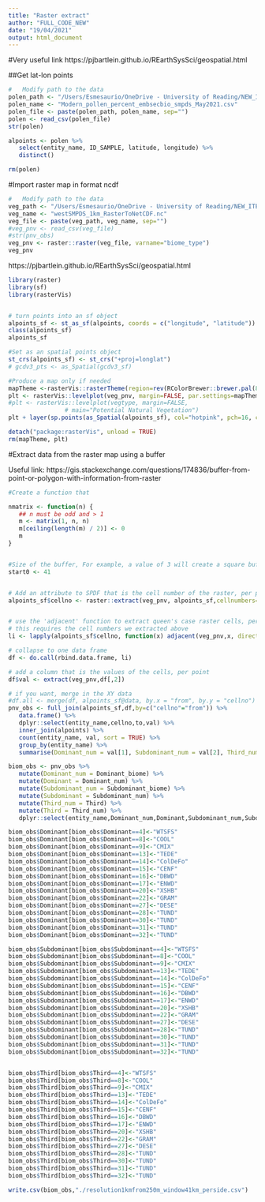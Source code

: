 ```yaml
---
title: "Raster extract"
author: "FULL_CODE_NEW"
date: "19/04/2021"
output: html_document
---
```


#Very useful link
https://pjbartlein.github.io/REarthSysSci/geospatial.html

##Get  lat-lon points
```r
#   Modify path to the data
polen_path <- "/Users/Esmesaurio/OneDrive - University of Reading/NEW_ITERATION_FINAL_MAY_2021/Data/Modern_pollen_percent/"
polen_name <- "Modern_pollen_percent_embsecbio_smpds_May2021.csv"
polen_file <- paste(polen_path, polen_name, sep="")
polen <- read_csv(polen_file) 
str(polen)
```


```r
alpoints <- polen %>% 
   select(entity_name, ID_SAMPLE, latitude, longitude) %>% 
   distinct()

rm(polen)
```



#Import raster map in format ncdf
```r
#   Modify path to the data
veg_path <- "/Users/Esmesaurio/OneDrive - University of Reading/NEW_ITERATION_FINAL_MAY_2021/Data/Extract_PNV_biome/"
veg_name <- "westSMPDS_1km_RasterToNetCDF.nc"
veg_file <- paste(veg_path, veg_name, sep="")
#veg_pnv <- read_csv(veg_file) 
#str(pnv_obs)
veg_pnv <- raster::raster(veg_file, varname="biome_type")
veg_pnv
```
https://pjbartlein.github.io/REarthSysSci/geospatial.html

```r
library(raster)
library(sf)
library(rasterVis)


# turn points into an sf object
alpoints_sf <- st_as_sf(alpoints, coords = c("longitude", "latitude"))
class(alpoints_sf)
alpoints_sf

#Set as an spatial points object
st_crs(alpoints_sf) <- st_crs("+proj=longlat")
# gcdv3_pts <- as_Spatial(gcdv3_sf)

#Produce a map only if needed
mapTheme <-rasterVis::rasterTheme(region=rev(RColorBrewer::brewer.pal(8,"Spectral")))
plt <- rasterVis::levelplot(veg_pnv, margin=FALSE, par.settings=mapTheme)
#plt <- rasterVis::levelplot(vegtype, margin=FALSE,
                # main="Potential Natural Vegetation")
plt + layer(sp.points(as_Spatial(alpoints_sf), col="hotpink", pch=16, cex=0.5))
```


```r
detach("package:rasterVis", unload = TRUE)
rm(mapTheme, plt)
```



#Extract data from the raster map using a buffer

Useful link: https://gis.stackexchange.com/questions/174836/buffer-from-point-or-polygon-with-information-from-raster
```r
#Create a function that 

nmatrix <- function(n) {
   ## n must be odd and > 1
   m <- matrix(1, n, n)
   m[ceiling(length(m) / 2)] <- 0
   m
}


#Size of the buffer, For example, a value of 3 will create a square buffer of 3 cells per side, with the target cell at the center
start0 <- 41


# Add an attribute to SPDF that is the cell number of the raster, per point
alpoints_sf$cellno <- raster::extract(veg_pnv, alpoints_sf,cellnumbers=T)[,"cells"]


# use the 'adjacent' function to extract queen's case raster cells, per point
# this requires the cell numbers we extracted above
li <- lapply(alpoints_sf$cellno, function(x) adjacent(veg_pnv,x, directions = nmatrix(start0), include=T))

# collapse to one data frame
df <- do.call(rbind.data.frame, li)

# add a column that is the values of the cells, per point
df$val <- extract(veg_pnv,df[,2])

# if you want, merge in the XY data
#df.all <- merge(df, alpoints_sf@data, by.x = "from", by.y = "cellno")
pnv_obs <- full_join(alpoints_sf,df,by=c("cellno"="from")) %>% 
   data.frame() %>% 
   dplyr::select(entity_name,cellno,to,val) %>% 
   inner_join(alpoints) %>% 
   count(entity_name, val, sort = TRUE) %>% 
   group_by(entity_name) %>%
   summarise(Dominant_num = val[1], Subdominant_num = val[2], Third_num = val[3])
```



```r
biom_obs <- pnv_obs %>% 
   mutate(Dominant_num = Dominant_biome) %>% 
   mutate(Dominant = Dominant_num) %>% 
   mutate(Subdominant_num = Subdominant_biome) %>% 
   mutate(Subdominant = Subdominant_num) %>% 
   mutate(Third_num = Third) %>% 
   mutate(Third = Third_num) %>% 
   dplyr::select(entity_name,Dominant_num,Dominant,Subdominant_num,Subdominant, Third_biome_num, Third_biome)

biom_obs$Dominant[biom_obs$Dominant==4]<-"WTSFS"
biom_obs$Dominant[biom_obs$Dominant==8]<-"COOL"
biom_obs$Dominant[biom_obs$Dominant==9]<-"CMIX"
biom_obs$Dominant[biom_obs$Dominant==13]<-"TEDE"
biom_obs$Dominant[biom_obs$Dominant==14]<-"ColDeFo"
biom_obs$Dominant[biom_obs$Dominant==15]<-"CENF"
biom_obs$Dominant[biom_obs$Dominant==16]<-"DBWD"
biom_obs$Dominant[biom_obs$Dominant==17]<-"ENWD"
biom_obs$Dominant[biom_obs$Dominant==20]<-"XSHB"
biom_obs$Dominant[biom_obs$Dominant==22]<-"GRAM"
biom_obs$Dominant[biom_obs$Dominant==27]<-"DESE"
biom_obs$Dominant[biom_obs$Dominant==28]<-"TUND"
biom_obs$Dominant[biom_obs$Dominant==30]<-"TUND"
biom_obs$Dominant[biom_obs$Dominant==31]<-"TUND"
biom_obs$Dominant[biom_obs$Dominant==32]<-"TUND"

biom_obs$Subdominant[biom_obs$Subdominant==4]<-"WTSFS"
biom_obs$Subdominant[biom_obs$Subdominant==8]<-"COOL"
biom_obs$Subdominant[biom_obs$Subdominant==9]<-"CMIX"
biom_obs$Subdominant[biom_obs$Subdominant==13]<-"TEDE"
biom_obs$Subdominant[biom_obs$Subdominant==14]<-"ColDeFo"
biom_obs$Subdominant[biom_obs$Subdominant==15]<-"CENF"
biom_obs$Subdominant[biom_obs$Subdominant==16]<-"DBWD"
biom_obs$Subdominant[biom_obs$Subdominant==17]<-"ENWD"
biom_obs$Subdominant[biom_obs$Subdominant==20]<-"XSHB"
biom_obs$Subdominant[biom_obs$Subdominant==22]<-"GRAM"
biom_obs$Subdominant[biom_obs$Subdominant==27]<-"DESE"
biom_obs$Subdominant[biom_obs$Subdominant==28]<-"TUND"
biom_obs$Subdominant[biom_obs$Subdominant==30]<-"TUND"
biom_obs$Subdominant[biom_obs$Subdominant==31]<-"TUND"
biom_obs$Subdominant[biom_obs$Subdominant==32]<-"TUND"


biom_obs$Third[biom_obs$Third==4]<-"WTSFS"
biom_obs$Third[biom_obs$Third==8]<-"COOL"
biom_obs$Third[biom_obs$Third==9]<-"CMIX"
biom_obs$Third[biom_obs$Third==13]<-"TEDE"
biom_obs$Third[biom_obs$Third==14]<-"ColDeFo"
biom_obs$Third[biom_obs$Third==15]<-"CENF"
biom_obs$Third[biom_obs$Third==16]<-"DBWD"
biom_obs$Third[biom_obs$Third==17]<-"ENWD"
biom_obs$Third[biom_obs$Third==20]<-"XSHB"
biom_obs$Third[biom_obs$Third==22]<-"GRAM"
biom_obs$Third[biom_obs$Third==27]<-"DESE"
biom_obs$Third[biom_obs$Third==28]<-"TUND"
biom_obs$Third[biom_obs$Third==30]<-"TUND"
biom_obs$Third[biom_obs$Third==31]<-"TUND"
biom_obs$Third[biom_obs$Third==32]<-"TUND"
```



```r
write.csv(biom_obs,"./resolution1kmfrom250m_window41km_perside.csv")
```



